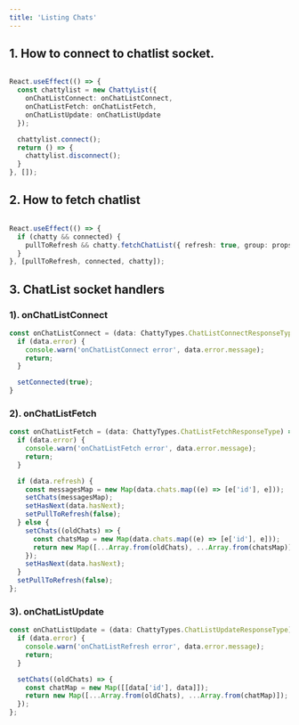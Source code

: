 ```yaml
---
title: 'Listing Chats'
---
```


## 1. How to connect to chatlist socket.

```typescript

React.useEffect(() => {
  const chattylist = new ChattyList({
    onChatListConnect: onChatListConnect,
    onChatListFetch: onChatListFetch,
    onChatListUpdate: onChatListUpdate
  });

  chattylist.connect();
  return () => {
    chattylist.disconnect();
  }
}, []);

```

## 2. How to fetch chatlist

```typescript

React.useEffect(() => {
  if (chatty && connected) {
    pullToRefresh && chatty.fetchChatList({ refresh: true, group: props.group });
  }
}, [pullToRefresh, connected, chatty]);


```

## 3. ChatList socket handlers

### 1). onChatListConnect

```typescript
const onChatListConnect = (data: ChattyTypes.ChatListConnectResponseType) => {
  if (data.error) {
    console.warn('onChatListConnect error', data.error.message);
    return;
  }

  setConnected(true);
}
```

### 2). onChatListFetch

```typescript
const onChatListFetch = (data: ChattyTypes.ChatListFetchResponseType) => {
  if (data.error) {
    console.warn('onChatListFetch error', data.error.message);
    return;
  }

  if (data.refresh) {
    const messagesMap = new Map(data.chats.map((e) => [e['id'], e]));
    setChats(messagesMap);
    setHasNext(data.hasNext);
    setPullToRefresh(false);
  } else {
    setChats((oldChats) => {
      const chatsMap = new Map(data.chats.map((e) => [e['id'], e]));
      return new Map([...Array.from(oldChats), ...Array.from(chatsMap)]);
    });
    setHasNext(data.hasNext);
  }
  setPullToRefresh(false);
};
```

### 3). onChatListUpdate

```typescript
const onChatListUpdate = (data: ChattyTypes.ChatListUpdateResponseType) => {
  if (data.error) {
    console.warn('onChatListRefresh error', data.error.message);
    return;
  }

  setChats((oldChats) => {
    const chatMap = new Map([[data['id'], data]]);
    return new Map([...Array.from(oldChats), ...Array.from(chatMap)]);
  });
};
```


